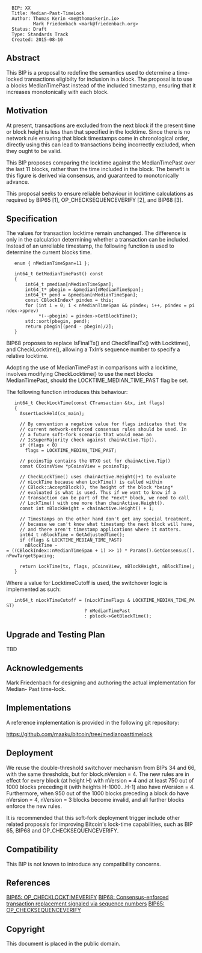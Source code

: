 <pre>
  BIP: XX
  Title: Median-Past-TimeLock
  Author: Thomas Kerin <me@thomaskerin.io>
          Mark Friedenbach <mark@friedenbach.org>	
  Status: Draft
  Type: Standards Track
  Created: 2015-08-10
</pre>

==Abstract==

This BIP is a proposal to redefine the semantics used to determine a time-locked 
transactions eligibilty for inclusion in a block. The proposal is to use a 
blocks MedianTimePast instead of the included timestamp, ensuring that it 
increases monotonically with each block. 

==Motivation==

At present, transactions are excluded from the next block if the present time 
or block height is less than that specified in the locktime. Since there is no 
network rule ensuring that block timestamps come in chronological order, 
directly using this can lead to transactions being incorrectly excluded, when 
they ought to be valid. 

This BIP proposes comparing the locktime against the MedianTimePast over the 
last 11 blocks, rather than the time included in the block. The benefit is 
this figure is derived via consensus, and guaranteed to monotonically advance. 

This proposal seeks to ensure reliable behaviour in locktime calculations as 
required by BIP65 [1], OP_CHECKSEQUENCEVERIFY [2], and BIP68 [3].

==Specification==

The values for transaction locktime remain unchanged. The difference is only in 
the calculation determining whether a transaction can be included. Instead of 
an unreliable timestamp, the following function is used to determine the current 
blocks time. 

      
    enum { nMedianTimeSpan=11 }; 
      
    int64_t GetMedianTimePast() const 
    {
        int64_t pmedian[nMedianTimeSpan]; 
        int64_t* pbegin = &pmedian[nMedianTimeSpan]; 
        int64_t* pend = &pmedian[nMedianTimeSpan]; 
        const CBlockIndex* pindex = this; 
        for (int i = 0; i < nMedianTimeSpan && pindex; i++, pindex = pindex->pprev) 
             *(--pbegin) = pindex->GetBlockTime(); 
        std::sort(pbegin, pend); 
        return pbegin[(pend - pbegin)/2]; 
    }

BIP68 proposes to replace IsFinalTx() and CheckFinalTx() with Locktime(), and CheckLocktime(),
allowing a TxIn’s sequence number to specify a relative locktime. 

Adopting the use of MedianTimePast in comparisons with a locktime, involves modifying 
CheckLocktime() to use the next blocks MedianTimePast, should the LOCKTIME_MEDIAN_TIME_PAST 
flag be set.

The following function introduces this behaviour:

      
    int64_t CheckLockTime(const CTransaction &tx, int flags)
    {
      AssertLockHeld(cs_main);
      
      // By convention a negative value for flags indicates that the
      // current network-enforced consensus rules should be used. In
      // a future soft-fork scenario that would mean an
      // IsSuperMajority check against chainActive.Tip().
      if (flags < 0)
        flags = LOCKTIME_MEDIAN_TIME_PAST;
      
      // pcoinsTip contains the UTXO set for chainActive.Tip()
      const CCoinsView *pCoinsView = pcoinsTip;
      
      // CheckLockTime() uses chainActive.Height()+1 to evaluate
      // nLockTime because when LockTime() is called within
      // CBlock::AcceptBlock(), the height of the block *being*
      // evaluated is what is used. Thus if we want to know if a
      // transaction can be part of the *next* block, we need to call
      // LockTime() with one more than chainActive.Height().
      const int nBlockHeight = chainActive.Height() + 1;
      
      // Timestamps on the other hand don't get any special treatment,
      // because we can't know what timestamp the next block will have,
      // and there aren't timestamp applications where it matters.
      int64_t nBlockTime = GetAdjustedTime();
      if (flags & LOCKTIME_MEDIAN_TIME_PAST)
        nBlockTime -= ((CBlockIndex::nMedianTimeSpan + 1) >> 1) * Params().GetConsensus().nPowTargetSpacing;
      
      return LockTime(tx, flags, pCoinsView, nBlockHeight, nBlockTime);
    }

Where a value for LocktimeCutoff is used, the switchover logic is implemented as such: 
     
    int64_t nLockTimeCutoff = (nLockTimeFlags & LOCKTIME_MEDIAN_TIME_PAST)
                              ? nMedianTimePast
                              : pblock->GetBlockTime();

==Upgrade and Testing Plan==

TBD


==Acknowledgements==

Mark Friedenbach for designing and authoring the actual implementation for Median-
Past time-lock.

==Implementations==

A reference implementation is provided in the following git repository:

https://github.com/maaku/bitcoin/tree/medianpasttimelock


==Deployment==

We reuse the double-threshold switchover mechanism from BIPs 34 and 66, with the 
same thresholds, but for block.nVersion = 4. The new rules are in effect for 
every block (at height H) with nVersion = 4 and at least 750 out of 1000 blocks 
preceding it (with heights H-1000...H-1) also have nVersion = 4. Furthermore, 
when 950 out of the 1000 blocks preceding a block do have nVersion = 4, 
nVersion = 3 blocks become invalid, and all further blocks enforce the new rules.

It is recommended that this soft-fork deployment trigger include other related 
proposals for improving Bitcoin's lock-time capabilities, such as BIP 65, BIP68
and OP_CHECKSEQUENCEVERIFY.


==Compatibility==

This BIP is not known to introduce any compatibility concerns.

==References==
[https://github.com/bitcoin/bips/blob/master/bip-00.mediawiki BIP65: OP_CHECKLOCKTIMEVERIFY]
[https://github.com/bitcoin/bips/blob/master/bip-00.mediawiki BIP68: Consensus-enforced transaction replacement signaled via sequence numbers]
[https://github.com/bitcoin/bips/blob/master/bip-00.mediawiki BIP65: OP_CHECKSEQUENCEVERIFY]

==Copyright==

This document is placed in the public domain.

